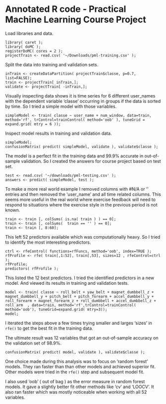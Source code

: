 Annotated R code - Practical Machine Learning Course Project
============
Load libraries and data.

    library( caret );
    library( doMC );
    registerDoMC( cores = 2 );
    projectTrain <- read.csv( '~/Downloads/pml-training.csv' );

Split the data into training and validation sets.

    inTrain <- createDataPartition( projectTrain$classe, p=0.7, list=FALSE);
    train <- projectTrain[ inTrain,];
    validate <- projectTrain[ -inTrain,];

Visually inspecting data shows it is time series for 6 different user_names with the dependent variable 'classe' occurring in groups if the data is sorted by time.  So I tried a simple model with those variables.

    simpleModel <- train( classe ~ user_name + num_window, data=train, method='rf', trControl=trainControl( method='oob' ), tuneGrid = expand.grid( mtry = 6 ));

Inspect model results in training and validation data.

    simpleModel;
    confusionMatrix( predict( simpleModel, validate ), validate$classe );

The model is a perfect fit in the training data and 99.9% accurate in out-of-sample validation.  So I created the answers for course project based on test set.

    test <- read.csv( '~/downloads/pml-testing.csv' );
    answers <- predict( simpleModel, test );

To make a more real world example I removed columns with #N/A or '' entries and then removed the 'user_name' and all time related columns.  This seems more useful in the real world where exercise feedback will need to respond to situations where the exercise style in the previous period is not known.

    train <- train [, colSums( is.na( train ) ) == 0];
    train <- train [, colSums(  train == '' ) == 0];
    train <- train [, 8:60];

This left 52 predictors available which was computationally heavy.  So I tried to identify the most interesting predictors.

    ctrl <- rfeControl( functions=rfFuncs, method='oob', index=TRUE );
    rfProfile <- rfe( train[,1:52], train[,53], sizes=12 , rfeControl=ctrl );
    rfProfile;
    predictors( rfProfile );

This listed the 12 best predictors.  I tried the identified predictors in a new model.  And viewed its results in training and validation tests.

    model <- train( classe ~ roll_belt + yaw_belt + magnet_dumbbell_z + magnet_dumbbell_y + pitch_belt + pitch_forearm + accel_dumbbell_y + roll_forearm + magnet_forearm_z + roll_dumbbell + accel_dumbbell_z + roll_arm  , data=train, method='rf',trControl=trainControl( method='oob'), tuneGrid=expand.grid( mtry=3));
    model;

I iterated the steps above a few times trying smaller and larges 'sizes' in `rfe()` to get the best fit in the training data.  

The ultimate result was 12 variables that got an out-of-sample accuracy on the validation set of 98.9%.

    confusionMatrix( predict( model, validate ), validate$classe );

One choice made during this analysis was to focus on 'random forest' models.  They ran faster than than other models and achieved superior fit.  Other models were tried in the `rfe()` step and subsequent model fit.

I also used 'oob' ( out of bag ) as the error measure in random forest models.  It gave a slightly better fit other methods like 'cv' and 'LOOCV'.  It also ran faster which was mostly noticeable when working with all 52 variables.

